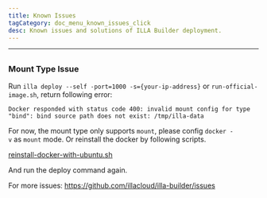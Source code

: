 ```yaml
---
title: Known Issues
tagCategory: doc_menu_known_issues_click
desc: Known issues and solutions of ILLA Builder deployment.
---
```


* * *

## <Heading hidden>Known Issues</Heading>

### Mount Type Issue

Run `illa deploy --self -port=1000 -s={your-ip-address}` or `run-official-image.sh`, return following error:

`Docker responded with status code 400: invalid mount config for type "bind": bind source path does not exist: /tmp/illa-data`

For now, the mount type only supports `mount`, please config `docker -v` as `mount` mode. Or reinstall the docker by following scripts.

[reinstall-docker-with-ubuntu.sh](https://github.com/illacloud/deploy-illa-manually/blob/main/utils/reinstall-docker-with-ubuntu.sh)

And run the deploy command again.

For more issues: https://github.com/illacloud/illa-builder/issues
